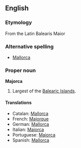 ==English==
===Etymology===
From the Latin Balearis Maior

===Alternative spelling===
*[[Mallorca]]

===Proper noun===
'''Majorca'''
# Largest of the [[Balearic Islands]].

====Translations====
{{top}}
* Catalan: [[Mallorca]]
* French: [[Majorque]]
* German: [[Mallorca]] {{n}}
* Italian: [[Maiorca]] {{f}}
* Portuguese: [[Maiorca]]
* Spanish: [[Mallorca]] {{f}}
{{bottom}}